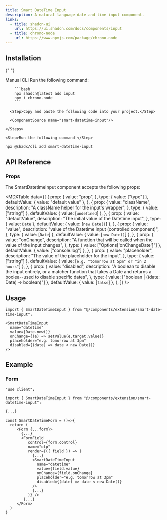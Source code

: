 ```yaml
---
title: Smart DateTime Input
description: A natural language date and time input component.
links:
  - title: shadcn-ui
    url: https://ui.shadcn.com/docs/components/input
  - title: chrono-node
    url: https://www.npmjs.com/package/chrono-node
---
```


<ComponentPreview name="smart-datetime-input-demo" />

## Installation

<Tabs defaultValue="manual">

{" "}

<TabsList>
  <TabsTrigger value="manual">Manual</TabsTrigger>
  <TabsTrigger value="cli">CLI</TabsTrigger>
</TabsList>

  <TabsContent value="manual">
    <Steps>
      <Step>Run the following command:</Step>

        ```bash
        npx shadcn@latest add input
        npm i chrono-node
        ```

      <Step>Copy and paste the following code into your project.</Step>

      <ComponentSource name="smart-datetime-input"/>

    </Steps>

  </TabsContent>
  <TabsContent value="cli">

    <Step>Run the following command </Step>

```bash
npx @shadx/cli add smart-datetime-input
```

  </TabsContent>

</Tabs>

## API Reference

### Props

The SmartDatetimeInput component accepts the following props:

<MDXTable
  data={[
    {
      prop: {
        value: "prop",
      },
      type: { value: ["type"] },
      defaultValue: { value: "default value" },
    },
    {
      prop: {
        value: "className",
        description: "A className helper for the input's wrapper",
      },
      type: { value: ["string"] },
      defaultValue: { value: [`undefined`] },
    },
    {
      prop: {
        value: "defaultValue",
        description: "The initial value of the Datetime input",
      },
      type: { value: `Date` },
      defaultValue: { value: [`new Date()`] },
    },
    {
      prop: {
        value: "value",
        description: "value of the Datetime input (controlled component)",
      },
      type: { value: [`Date`] },
      defaultValue: { value: [`new Date()`] },
    },
    {
      prop: {
        value: "onChange",
        description:
          "A function that will be called when the value of the input changes",
      },
      type: { value: ["Options['onChangeDate']"] },
      defaultValue: { value: ["console.log"] },
    },
    {
      prop: {
        value: "placeholder",
        description: "The value of the placeholder for the input",
      },
      type: { value: ["string"] },
      defaultValue: { value: [`e.g. "tomorrow at 5pm" or "in 2 hours"`] },
    },
    {
      prop: {
        value: "disabled",
        description: "A boolean to disable the input entirely, or a matcher function that takes a Date and returns a boolea--used to disable specific dates",
      },
      type: { value: ["boolean | ((date: Date) => boolean)"] },
      defaultValue: { value: [`false`] },
    },
  ]}
/>

## Usage

```tsx
import { SmartDateTimeInput } from "@/components/extension/smart-date-time-input";
```

```tsx
<SmartDateTimeInput
  name="datetime"
  value={Date.now()}
  onChange={(e) => setValue(e.target.value)}
  placeholder="e.g. tomorrow at 3pm"
  disabled={(date) => date < new Date()}
/>
```

## Example

### Form

```tsx showLineNumbers {1 , 3 , 16-23  }
"use client";

import { SmartDateTimeInput } from "@/components/extension/smart-datetime-input";

{...}

const SmartDateTimeForm = ()=>{
  return (
     <Form {...form}>
       {...}
       <FormField
          control={form.control}
          name="otp"
          render={({ field }) => (
            {...}
            <SmartDateTimeInput
              name="datetime"
              value={field.value}
              onChange={field.onChange}
              placeholder="e.g. tomorrow at 3pm"
              disabled={(date) => date < new Date()}
            />
            {...}
          )} />
        {...}
     </Form>
  )
}
```

<ComponentPreview name="smart-datetime-input-zod" />

